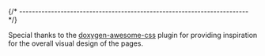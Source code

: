 {/* ------------------------------------------------------------------------ */}

Special thanks to the [doxygen-awesome-css](https://jothepro.github.io/doxygen-awesome-css/) plugin for providing inspiration for the overall visual design of the pages.
